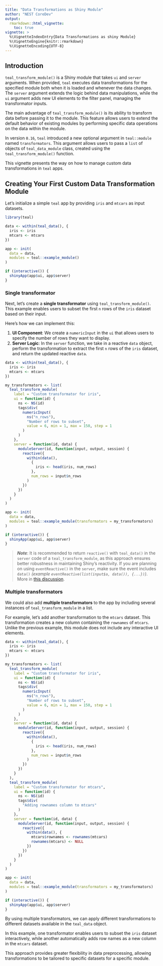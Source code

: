 ```yaml
---
title: "Data Transformations as Shiny Module"
author: "NEST CoreDev"
output:
  rmarkdown::html_vignette:
    toc: true
vignette: >
  %\VignetteIndexEntry{Data Transformations as shiny Module}
  %\VignetteEngine{knitr::rmarkdown}
  %\VignetteEncoding{UTF-8}
---
```


## Introduction

`teal_transform_module()` is a Shiny module that takes `ui` and `server` arguments. When provided, `teal` executes data transformations for the specified module both when it is loaded and whenever the data changes.
The `server` argument extends the logic behind data manipulations, while the `ui` argument adds new UI elements to the filter panel, managing the transformator inputs.

The main advantage of `teal_transform_module()` is its ability to transform data before passing it to the module.
This feature allows users to extend the default behavior of existing modules by performing specific data operations on the data within the module.

In version `0.16`, `teal` introduced a new optional argument in `teal::module` named `transformators`.
This argument allows users to pass a `list` of objects of `teal_data_module` class, created using the `teal_transform_module()` function.

This vignette presents the way on how to manage custom data transformations in `teal` apps.

## Creating Your First Custom Data Transformation Module

Let's initialize a simple `teal` app by providing `iris` and `mtcars` as input datasets.

```r
library(teal)

data <- within(teal_data(), {
  iris <- iris
  mtcars <- mtcars
})

app <- init(
  data = data,
  modules = teal::example_module()
)

if (interactive()) {
  shinyApp(app$ui, app$server)
}
```

### Single transformator

Next, let's create a **single transformator** using `teal_transform_module()`.
This example enables users to subset the first `n` rows of the `iris` dataset based on their input.

Here’s how we can implement this:

1. **UI Component**: We create a `numericInput` in the `ui` that allows users to specify the number of rows they want to display.
2. **Server Logic**: In the `server` function, we take in a reactive `data` object, perform the transformation to extract the first `n` rows of the `iris` dataset, and return the updated reactive `data`.

```r
data <- within(teal_data(), {
  iris <- iris
  mtcars <- mtcars
})

my_transformators <- list(
  teal_transform_module(
    label = "Custom transformator for iris",
    ui = function(id) {
      ns <- NS(id)
      tags$div(
        numericInput(
          ns("n_rows"),
          "Number of rows to subset",
          value = 6, min = 1, max = 150, step = 1
        )
      )
    },
    server = function(id, data) {
      moduleServer(id, function(input, output, session) {
        reactive({
          within(data(),
            {
              iris <- head(iris, num_rows)
            },
            num_rows = input$n_rows
          )
        })
      })
    }
  )
)

app <- init(
  data = data,
  modules = teal::example_module(transformators = my_transformators)
)

if (interactive()) {
  shinyApp(app$ui, app$server)
}
```

> **_Note_**: It is recommended to return `reactive()` with `teal_data()` in the `server` code of a `teal_transform_module`, as this approach ensures better robustness in maintaining Shiny's reactivity.
If you are planning on using `eventReactive()` in the `server`, make sure the event includes `data()` _(example `eventReactive(list(input$a, data()), {...})`)_.
More in [this discussion](https://github.com/insightsengineering/teal/issues/1303#issuecomment-2286239832).

### Multiple transformators

We could also add **multiple transformators** to the app by including several instances of `teal_transform_module` in a list.

For example, let’s add another transformation to the `mtcars` dataset. This transformation creates a new column containing the `rownames` of `mtcars`.
Unlike the previous example, this module does not include any interactive UI elements.

```r
data <- within(teal_data(), {
  iris <- iris
  mtcars <- mtcars
})

my_transformators <- list(
  teal_transform_module(
    label = "Custom transformator for iris",
    ui = function(id) {
      ns <- NS(id)
      tags$div(
        numericInput(
          ns("n_rows"),
          "Number of rows to subset",
          value = 6, min = 1, max = 150, step = 1
        )
      )
    },
    server = function(id, data) {
      moduleServer(id, function(input, output, session) {
        reactive({
          within(data(),
            {
              iris <- head(iris, num_rows)
            },
            num_rows = input$n_rows
          )
        })
      })
    }
  ),
  teal_transform_module(
    label = "Custom transformator for mtcars",
    ui = function(id) {
      ns <- NS(id)
      tags$div(
        "Adding rownames column to mtcars"
      )
    },
    server = function(id, data) {
      moduleServer(id, function(input, output, session) {
        reactive({
          within(data(), {
            mtcars$rownames <- rownames(mtcars)
            rownames(mtcars) <- NULL
          })
        })
      })
    }
  )
)

app <- init(
  data = data,
  modules = teal::example_module(transformators = my_transformators)
)

if (interactive()) {
  shinyApp(app$ui, app$server)
}
```

By using multiple transformators, we can apply different transformations to different datasets available in the `teal_data` object.

In this example, one transformator enables users to subset the `iris` dataset interactively, while another automatically adds row names as a new column in the `mtcars` dataset.

This approach provides greater flexibility in data preprocessing, allowing transformations to be tailored to specific datasets for a specific module.
